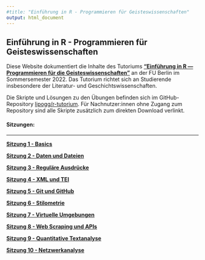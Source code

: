 ```yaml
---
#title: "Einführung in R - Programmieren für Geisteswissenschaften"
output: html_document
---
```


## Einführung in R - Programmieren für Geisteswissenschaften

Diese Website dokumentiert die Inhalte des Tutoriums **["Einführung in R — Programmieren für die Geisteswissenschaften"](https://www.fu-berlin.de/vv/de/lv/734035)** an der FU Berlin im Sommersemester 2022. Das Tutorium richtet sich an Studierende insbesondere der Literatur- und Geschichtswissenschaften.

Die Skripte und Lösungen zu den Übungen befinden sich im GitHub-Repository [lipogg/r-tutorium](https://github.com/lipogg/r-tutorium). Für Nachnutzer:innen ohne Zugang zum Repository sind alle Skripte zusätzlich zum direkten Download verlinkt. 

#### Sitzungen:

----------------
**[Sitzung 1 - Basics](tutorium1_250422_basics.html)** 

**[Sitzung 2 - Daten und Dateien](tutorium2_020522_dateien.html)**

**[Sitzung 3 - Reguläre Ausdrücke](tutorium3_09052022_regex.html)**

**[Sitzung 4 - XML und TEI](tutorium4_16052022_xml.html)**

**[Sitzung 5 - Git und GitHub](tutorium5_230522_github.html)**

**[Sitzung 6 - Stilometrie](tutorium6_130622_stilometrie.html)**

**[Sitzung 7 - Virtuelle Umgebungen](tutorium7_200622_virtuelle_umgebungen.html)**

**[Sitzung 8 - Web Scraping und APIs](tutorium8_27062022_webscraping.html)**

**[Sitzung 9 - Quantitative Textanalyse](tutorium9_04072022_textanalyse.html)**

**[Sitzung 10 - Netzwerkanalyse](tutorium10_11072022_netzwerke.html)**


